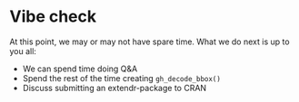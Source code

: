 # Vibe check


At this point, we may or may not have spare time. What we do next is up to you all:

- We can spend time doing Q&A
- Spend the rest of the time creating `gh_decode_bbox()`
- Discuss submitting an extendr-package to CRAN
